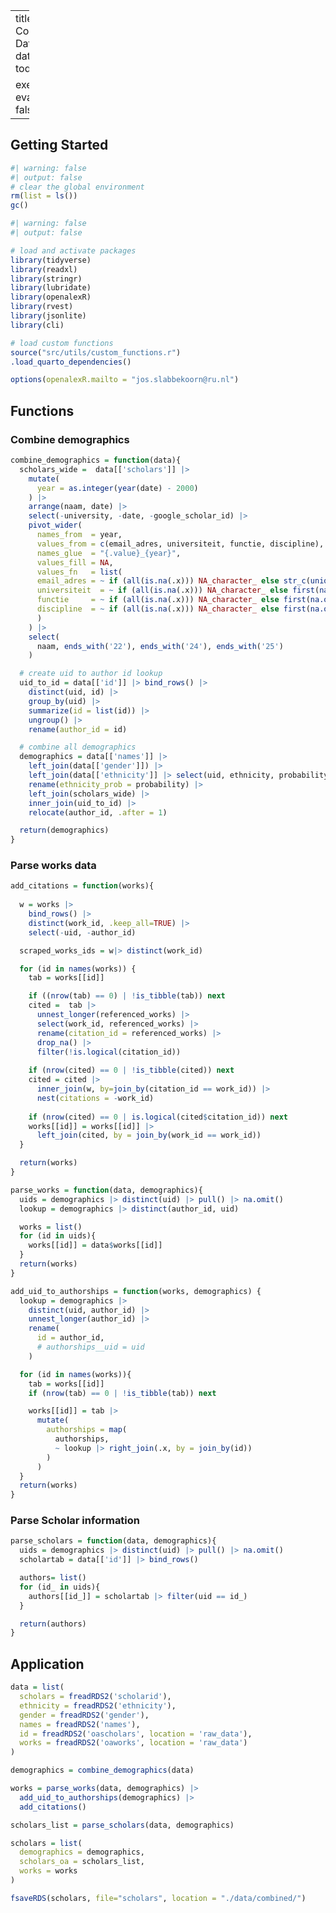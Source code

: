 
---
title: Combine Data
date: today

execute: 
  eval: false
---


## Getting Started

```r
#| warning: false
#| output: false
# clear the global environment
rm(list = ls())
gc()
```

```r
#| warning: false
#| output: false

# load and activate packages
library(tidyverse)
library(readxl)
library(stringr)
library(lubridate)
library(openalexR)
library(rvest)
library(jsonlite)
library(cli)

# load custom functions 
source("src/utils/custom_functions.r")
.load_quarto_dependencies()

options(openalexR.mailto = "jos.slabbekoorn@ru.nl")
```

## Functions

### Combine demographics
```r

combine_demographics = function(data){
  scholars_wide =  data[['scholars']] |>
    mutate(
      year = as.integer(year(date) - 2000)
    ) |>
    arrange(naam, date) |>
    select(-university, -date, -google_scholar_id) |>
    pivot_wider(
      names_from  = year,
      values_from = c(email_adres, universiteit, functie, discipline),
      names_glue  = "{.value}_{year}",
      values_fill = NA,
      values_fn   = list(
      email_adres = ~ if (all(is.na(.x))) NA_character_ else str_c(unique(na.omit(.x)), collapse = "; "),
      universiteit  = ~ if (all(is.na(.x))) NA_character_ else first(na.omit(.x)),
      functie     = ~ if (all(is.na(.x))) NA_character_ else first(na.omit(.x)),
      discipline  = ~ if (all(is.na(.x))) NA_character_ else first(na.omit(.x))
      )
    ) |>
    select(
      naam, ends_with('22'), ends_with('24'), ends_with('25')
    )

  # create uid to author id lookup
  uid_to_id = data[['id']] |> bind_rows() |>
    distinct(uid, id) |>
    group_by(uid) |>
    summarize(id = list(id)) |>
    ungroup() |>
    rename(author_id = id)

  # combine all demographics
  demographics = data[['names']] |>
    left_join(data[['gender']]) |>
    left_join(data[['ethnicity']] |> select(uid, ethnicity, probability)) |>
    rename(ethnicity_prob = probability) |>
    left_join(scholars_wide) |>
    inner_join(uid_to_id) |>
    relocate(author_id, .after = 1)

  return(demographics)
}

```

### Parse works data

```r

add_citations = function(works){
   
  w = works |> 
    bind_rows() |> 
    distinct(work_id, .keep_all=TRUE) |>
    select(-uid, -author_id)

  scraped_works_ids = w|> distinct(work_id)

  for (id in names(works)) {
    tab = works[[id]]

    if ((nrow(tab) == 0) | !is_tibble(tab)) next
    cited =  tab |>
      unnest_longer(referenced_works) |>
      select(work_id, referenced_works) |>
      rename(citation_id = referenced_works) |>
      drop_na() |>
      filter(!is.logical(citation_id)) 
      
    if (nrow(cited) == 0 | !is_tibble(cited)) next
    cited = cited |>
      inner_join(w, by=join_by(citation_id == work_id)) |>
      nest(citations = -work_id)
    
    if (nrow(cited) == 0 | is.logical(cited$citation_id)) next
    works[[id]] = works[[id]] |> 
      left_join(cited, by = join_by(work_id == work_id))
  }

  return(works)
}

parse_works = function(data, demographics){
  uids = demographics |> distinct(uid) |> pull() |> na.omit()
  lookup = demographics |> distinct(author_id, uid)

  works = list()
  for (id in uids){
    works[[id]] = data$works[[id]]
  }
  return(works)
}

add_uid_to_authorships = function(works, demographics) {
  lookup = demographics |> 
    distinct(uid, author_id) |> 
    unnest_longer(author_id) |>
    rename(
      id = author_id,
      # authorships__uid = uid
    )

  for (id in names(works)){
    tab = works[[id]]
    if (nrow(tab) == 0 | !is_tibble(tab)) next

    works[[id]] = tab |>
      mutate(
        authorships = map(
          authorships,
          ~ lookup |> right_join(.x, by = join_by(id))  
        )
      )
  }
  return(works)
}

```

### Parse Scholar information

```r
parse_scholars = function(data, demographics){
  uids = demographics |> distinct(uid) |> pull() |> na.omit()
  scholartab = data[['id']] |> bind_rows() 

  authors= list()
  for (id_ in uids){
    authors[[id_]] = scholartab |> filter(uid == id_)
  }

  return(authors)
}
```


## Application

```r
data = list(
  scholars = freadRDS2('scholarid'),
  ethnicity = freadRDS2('ethnicity'),
  gender = freadRDS2('gender'),
  names = freadRDS2('names'),
  id = freadRDS2('oascholars', location = 'raw_data'),
  works = freadRDS2('oaworks', location = 'raw_data')
)
```

```r
demographics = combine_demographics(data)

works = parse_works(data, demographics) |> 
  add_uid_to_authorships(demographics) |> 
  add_citations()

scholars_list = parse_scholars(data, demographics)

scholars = list(
  demographics = demographics, 
  scholars_oa = scholars_list,
  works = works
)

fsaveRDS(scholars, file="scholars", location = "./data/combined/")
```
